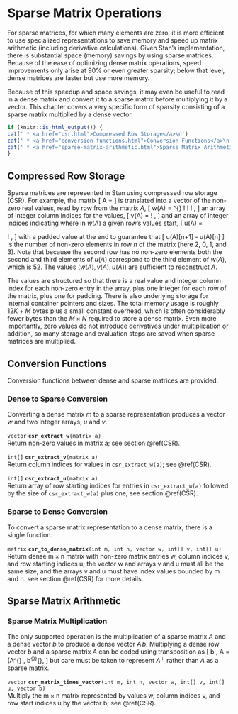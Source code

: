 # Sparse Matrix Operations {#sparse-matrices}

For sparse matrices, for which many elements are zero, it is more
efficient to use specialized representations to save memory and speed
up matrix arithmetic (including derivative calculations).  Given
Stan's implementation, there is substantial space (memory) savings by
using sparse matrices.  Because of the ease of optimizing dense matrix
operations, speed improvements only arise at 90\% or even greater
sparsity; below that level, dense matrices are faster but use more
memory.

Because of this speedup and space savings, it may even be useful to
read in a dense matrix and convert it to a sparse matrix before
multiplying it by a vector.  This chapter covers a very specific form
of sparsity consisting of a sparse matrix multiplied by a dense
vector.

```r
if (knitr::is_html_output()) {
cat(' * <a href="csr.html">Compressed Row Storage</a>\n')
cat(' * <a href="conversion-functions.html">Conversion Functions</a>\n')
cat(' * <a href="sparse-matrix-arithmetic.html">Sparse Matrix Arithmetic</a>\n')
}
```

## Compressed Row Storage {#CSR}

Sparse matrices are represented in Stan using compressed row storage
(CSR).  For example, the matrix \[ A = \begin{bmatrix} 19 & 27 & 0 & 0
\\ 0 & 0 & 0 & 0 \\ 0 & 0 & 0 & 52 \\ 81 & 0 & 95 & 33 \end{bmatrix}
\] is translated into a vector of the non-zero real values, read by
row from the matrix $A$, \[ w(A) = \begin{bmatrix} 19 & 27 & 52 & 81 &
95 & 33 \end{bmatrix}^{\top} \! \! \! , \] an array of integer column
indices for the values, \[ v(A) = \begin{bmatrix} 1 & 2 & 4 & 1 & 3 &
4 \end{bmatrix} \! , \] and an array of integer indices indicating
where in $w(A)$ a given row's values start, \[ u(A) = \begin{bmatrix}
1 & 3 & 3 & 4 & 7 \end{bmatrix} \! , \] with a padded value at the end
to guarantee that \[ u(A)[n+1] - u(A)[n] \] is the number of non-zero
elements in row $n$ of the matrix (here $2$, $0$, $1$, and $3$). Note
that because the second row has no non-zero elements both the second
and third elements of $u(A)$ correspond to the third element of
$w(A)$, which is $52$. The values $(w(A), \, v(A), \, u(A))$ are
sufficient to reconstruct $A$.

The values are structured so that there is a real value and integer
column index for each non-zero entry in the array, plus one integer
for each row of the matrix, plus one for padding.  There is also
underlying storage for internal container pointers and sizes.  The
total memory usage is roughly $12 K + M$ bytes plus a small constant
overhead, which is often considerably fewer bytes than the $M \times
N$ required to store a dense matrix.  Even more importantly, zero
values do not introduce derivatives under multiplication or addition,
so many storage and evaluation steps are saved when sparse matrices
are multiplied.

## Conversion Functions

Conversion functions between dense and sparse matrices are provided.

### Dense to Sparse Conversion

Converting a dense matrix $m$ to a sparse representation produces a
vector $w$ and two integer arrays, $u$ and $v$.

<!-- vector; csr_extract_w; (matrix a); -->
\index{{\tt \bfseries csr\_extract\_w}!{\tt (matrix a): vector}|hyperpage}

`vector` **`csr_extract_w`**`(matrix a)`<br>\newline
Return non-zero values in matrix a; see section \@ref(CSR).

<!-- int[]; csr_extract_v; (matrix a); -->
\index{{\tt \bfseries csr\_extract\_v}!{\tt (matrix a): int[]}|hyperpage}

`int[]` **`csr_extract_v`**`(matrix a)`<br>\newline
Return column indices for values in `csr_extract_w(a)`; see
\@ref(CSR).

<!-- int[]; csr_extract_u; (matrix a); -->
\index{{\tt \bfseries csr\_extract\_u}!{\tt (matrix a): int[]}|hyperpage}

`int[]` **`csr_extract_u`**`(matrix a)`<br>\newline
Return array of row starting indices for entries in `csr_extract_w(a)`
followed by the size of `csr_extract_w(a)` plus one; see section
\@ref(CSR).

### Sparse to Dense Conversion

To convert a sparse matrix representation to a dense matrix, there is
a single function.

<!-- matrix; csr_to_dense_matrix; (int m, int n, vector w, int[] v, int[] u); -->
\index{{\tt \bfseries csr\_to\_dense\_matrix}!{\tt (int m, int n, vector w, int[] v, int[] u): matrix}|hyperpage}

`matrix` **`csr_to_dense_matrix`**`(int m, int n, vector w, int[] v, int[] u)`<br>\newline
Return dense $\text{m} \times \text{n}$ matrix with non-zero matrix
entries w, column indices v, and row starting indices u; the vector w
and arrays v and u must all be the same size, and the arrays v and u
must have index values bounded by m and n. see section \@ref(CSR) for
more details.

## Sparse Matrix Arithmetic

### Sparse Matrix Multiplication

The only supported operation is the multiplication of a sparse matrix
$A$ and a dense vector $b$ to produce a dense vector $A\,b$.
Multiplying a dense row vector $b$ and a sparse matrix $A$ can be
coded using transposition as \[ b \, A = (A^{\top} \,
b^{\top})^{\top}, \] but care must be taken to represent $A^{\top}$
rather than $A$ as a sparse matrix.

<!-- vector; csr_matrix_times_vector; (int m, int n, vector w, int[] v, int[] u, vector b); -->
\index{{\tt \bfseries csr\_matrix\_times\_vector}!{\tt (int m, int n, vector w, int[] v, int[] u, vector b): vector}|hyperpage}

`vector` **`csr_matrix_times_vector`**`(int m, int n, vector w, int[] v, int[] u, vector b)`<br>\newline
Multiply the $\text{m} \times \text{n}$ matrix represented by values
w, column indices v, and row start indices u by the vector b; see
\@ref(CSR).

